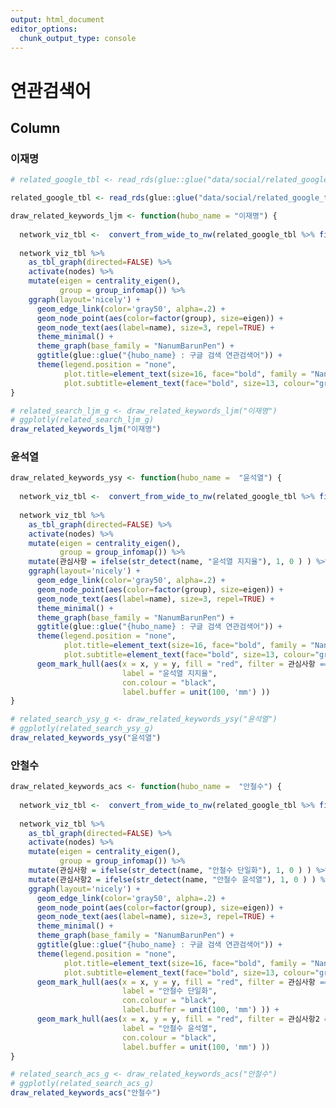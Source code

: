 ```yaml
---
output: html_document
editor_options: 
  chunk_output_type: console
---
```

연관검색어
=================================================================================================


Column {.tabset .tabset-fade}
-------------------------------------------------------------------------------

### 이재명

```r

# related_google_tbl <- read_rds(glue::glue("data/social/related_google_tbl_{Sys.Date() %>% str_remove_all(., '-')}.rds"))

related_google_tbl <- read_rds(glue::glue("data/social/related_google_tbl_20220306.rds"))

draw_related_keywords_ljm <- function(hubo_name = "이재명") {
  
  network_viz_tbl <-  convert_from_wide_to_nw(related_google_tbl %>% filter(hubo == hubo_name))
  
  network_viz_tbl %>%
    as_tbl_graph(directed=FALSE) %>%
    activate(nodes) %>%
    mutate(eigen = centrality_eigen(),
           group = group_infomap()) %>%
    ggraph(layout='nicely') +
      geom_edge_link(color='gray50', alpha=.2) +
      geom_node_point(aes(color=factor(group), size=eigen)) +
      geom_node_text(aes(label=name), size=3, repel=TRUE) +
      theme_minimal() +
      theme_graph(base_family = "NanumBarunPen") +
      ggtitle(glue::glue("{hubo_name} : 구글 검색 연관검색어")) +
      theme(legend.position = "none",
            plot.title=element_text(size=16, face="bold", family = "NanumBarunpen"),
            plot.subtitle=element_text(face="bold", size=13, colour="grey10", family = "NanumBarunpen")) 
}

# related_search_ljm_g <- draw_related_keywords_ljm("이재명")
# ggplotly(related_search_ljm_g)
draw_related_keywords_ljm("이재명")

```


### 윤석열

```r

draw_related_keywords_ysy <- function(hubo_name =  "윤석열") {
  
  network_viz_tbl <-  convert_from_wide_to_nw(related_google_tbl %>% filter(hubo == hubo_name))
  
  network_viz_tbl %>%
    as_tbl_graph(directed=FALSE) %>%
    activate(nodes) %>%
    mutate(eigen = centrality_eigen(),
           group = group_infomap()) %>%
    mutate(관심사항 = ifelse(str_detect(name, "윤석열 지지율"), 1, 0 ) ) %>%   
    ggraph(layout='nicely') +
      geom_edge_link(color='gray50', alpha=.2) +
      geom_node_point(aes(color=factor(group), size=eigen)) +
      geom_node_text(aes(label=name), size=3, repel=TRUE) +
      theme_minimal() +
      theme_graph(base_family = "NanumBarunPen") +
      ggtitle(glue::glue("{hubo_name} : 구글 검색 연관검색어")) +
      theme(legend.position = "none",
            plot.title=element_text(size=16, face="bold", family = "NanumBarunpen"),
            plot.subtitle=element_text(face="bold", size=13, colour="grey10", family = "NanumBarunpen")) +
      geom_mark_hull(aes(x = x, y = y, fill = "red", filter = 관심사항 == 1,
                         label = "윤석열 지지율",
                         con.colour = "black",
                         label.buffer = unit(100, 'mm') ))
}

# related_search_ysy_g <- draw_related_keywords_ysy("윤석열")
# ggplotly(related_search_ysy_g)
draw_related_keywords_ysy("윤석열")

```

### 안철수

```r

draw_related_keywords_acs <- function(hubo_name =  "안철수") {
  
  network_viz_tbl <-  convert_from_wide_to_nw(related_google_tbl %>% filter(hubo == hubo_name))
  
  network_viz_tbl %>%
    as_tbl_graph(directed=FALSE) %>%
    activate(nodes) %>%
    mutate(eigen = centrality_eigen(),
           group = group_infomap()) %>%
    mutate(관심사항 = ifelse(str_detect(name, "안철수 단일화"), 1, 0 ) ) %>%
    mutate(관심사항2 = ifelse(str_detect(name, "안철수 윤석열"), 1, 0 ) ) %>%   
    ggraph(layout='nicely') +
      geom_edge_link(color='gray50', alpha=.2) +
      geom_node_point(aes(color=factor(group), size=eigen)) +
      geom_node_text(aes(label=name), size=3, repel=TRUE) +
      theme_minimal() +
      theme_graph(base_family = "NanumBarunPen") +
      ggtitle(glue::glue("{hubo_name} : 구글 검색 연관검색어")) +
      theme(legend.position = "none",
            plot.title=element_text(size=16, face="bold", family = "NanumBarunpen"),
            plot.subtitle=element_text(face="bold", size=13, colour="grey10", family = "NanumBarunpen")) +
      geom_mark_hull(aes(x = x, y = y, fill = "red", filter = 관심사항 == 1,
                         label = "안철수 단일화",
                         con.colour = "black",
                         label.buffer = unit(100, 'mm') )) +
      geom_mark_hull(aes(x = x, y = y, fill = "red", filter = 관심사항2 == 1,
                         label = "안철수 윤석열",
                         con.colour = "black",
                         label.buffer = unit(100, 'mm') ))    
}

# related_search_acs_g <- draw_related_keywords_acs("안철수")
# ggplotly(related_search_acs_g)
draw_related_keywords_acs("안철수")

```
